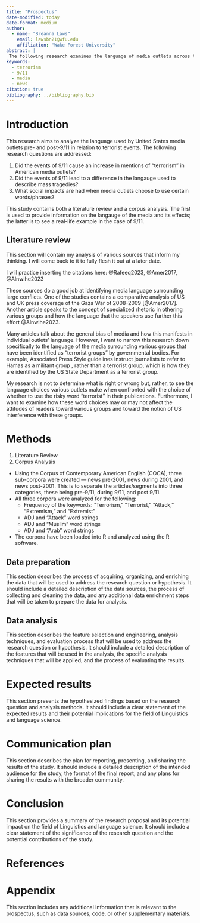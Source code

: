 ```yaml
---
title: "Prospectus"
date-modified: today
date-format: medium
author:
  - name: "Breanna Laws"
    email: lawsbn21@wfu.edu
    affiliation: "Wake Forest University"
abstract: |
 The following research examines the language of media outlets across three mediums -- spoken newscasts, magazines, and newspapers -- in relation to terrorist events. To do this, various keywords and phrases were searched for within sub-corporas of the Corpus of Contemporary American English. These corporas were constructed by the primary researcher and span three separate time periods: 1900-2000, 2001, and 2002-present. The purpose of this research is to examine the language of media outlets pre-, during, and post-9/11 to see if the infamous terrorist event caused a shift in both (A) the frequency of references to terrorism and (B) the langauge used to discribe mass tradgedies. 
keywords:
  - terrorism
  - 9/11
  - media
  - news
citation: true
bibliography: ../bibliography.bib
---
```


# Introduction

This research aims to analyze the language used by United States media outlets pre- and post-9/11 in relation to terrorist events. The following research questions are addressed:

1. Did the events of 9/11 cause an increase in mentions of "terrorism" in American media outlets? 
2. Did the events of 9/11 lead to a difference in the langauge used to describe mass tragedies?
3. What social impacts are had when media outlets choose to use certain words/phrases?

This study contains both a literature review and a corpus analysis. The first is used to provide information on the langauge of the media and its effects; the latter is to see a real-life example in the case of 9/11.

## Literature review

This section will contain my analysis of various sources that inform my thinking. I will come back to it to fully flesh it out at a later date.

I will practice inserting the citations here: @Rafeeq2023, @Amer2017, @Alnwihe2023

<!-- Inline citations can take various formats; See https://quarto.org/docs/authoring/footnotes-and-citations.html#sec-citations for more info  -->

These sources do a good job at identifying media language surrounding large conflicts. One of the studies contains a comparative analysis of US and UK press coverage of the Gaza War of 2008-2009 [@Amer2017]. Another article speaks to the concept of specialized rhetoric in othering various groups and how the language that the speakers use further this effort @Alnwihe2023.

Many articles talk about the general bias of media and how this manifests in individual outlets' language. However, I want to narrow this research down specifically to the language of the media surrounding various groups that have been identified as "terrorist groups" by governmental bodies. For example, Associated Press Style guidelines instruct journalists to refer to Hamas as a militant group <!-- citation? -->, rather than a terrorist group, which is how they are identified by the US State Department as a terrorist group.

My research is not to determine what is right or wrong but, rather, to see the language choices various outlets make when confronted with the choice of whether to use the risky word "terrorist" in their publications. Furthermore, I want to examine how these word choices may or may not affect the attitudes of readers toward various groups and toward the notion of US interference with these groups.

<!--
This sounds like a sound idea. A few questions to consider as you move forward:

1. Are there articles that explore simililar ideas in the text or corpus analysis literature?

Having some articles to use as reference in terms of the methods and/ or datasources would be a big help.

2. Speaking of data, you will want to start doing some research to find out what sources may be available and how well they may align with the research your are developing.

Many, many, great research ideas run into problems when it comes to finding adequate resources to use as primary data. For the issues that you are aiming to explore, you will likely need data which contains fairly recent newsmedia language, although you could focus on the language surrounding a particular context or event that is not as recent, but still relevant.


This is a really interesting idea and I am looking forward to seeing how it develops. Continue to do your research and keep refining your ideas. Use the knowledge you are developing in data acquisition, curation/ transformation, and analysis to help guide your research prospectus.

-->

# Methods

1. Literature Review
2. Corpus Analysis
* Using the Corpus of Contemporary American English (COCA), three sub-corpora were created --- news pre-2001, news during 2001, and news post-2001. This is to separate the articles/segments into three categories, these being pre-9/11, during 9/11, and post 9/11. 
* All three corpora were analyzed for the following:
  + Frequency of the keywords: "Terrorism," "Terrorist," "Attack," "Extremism," and "Extremist"
  + ADJ and "Attack" word strings
  + ADJ and "Muslim" word strings
  + ADJ and "Arab" word strings
* The corpora have been loaded into R and analyzed using the R software.

## Data preparation

This section describes the process of acquiring, organizing, and enriching the data that will be used to address the research question or hypothesis. It should include a detailed description of the data sources, the process of collecting and cleaning the data, and any additional data enrichment steps that will be taken to prepare the data for analysis.

## Data analysis

This section describes the feature selection and engineering, analysis techniques, and evaluation process that will be used to address the research question or hypothesis. It should include a detailed description of the features that will be used in the analysis, the specific analysis techniques that will be applied, and the process of evaluating the results.

# Expected results

This section presents the hypothesized findings based on the research question and analysis methods. It should include a clear statement of the expected results and their potential implications for the field of Linguistics and language science.

# Communication plan

This section describes the plan for reporting, presenting, and sharing the results of the study. It should include a detailed description of the intended audience for the study, the format of the final report, and any plans for sharing the results with the broader community.

# Conclusion

This section provides a summary of the research proposal and its potential impact on the field of Linguistics and language science. It should include a clear statement of the significance of the research question and the potential contributions of the study.

# References
# Appendix {.appendix}

This section includes any additional information that is relevant to the prospectus, such as data sources, code, or other supplementary materials.
